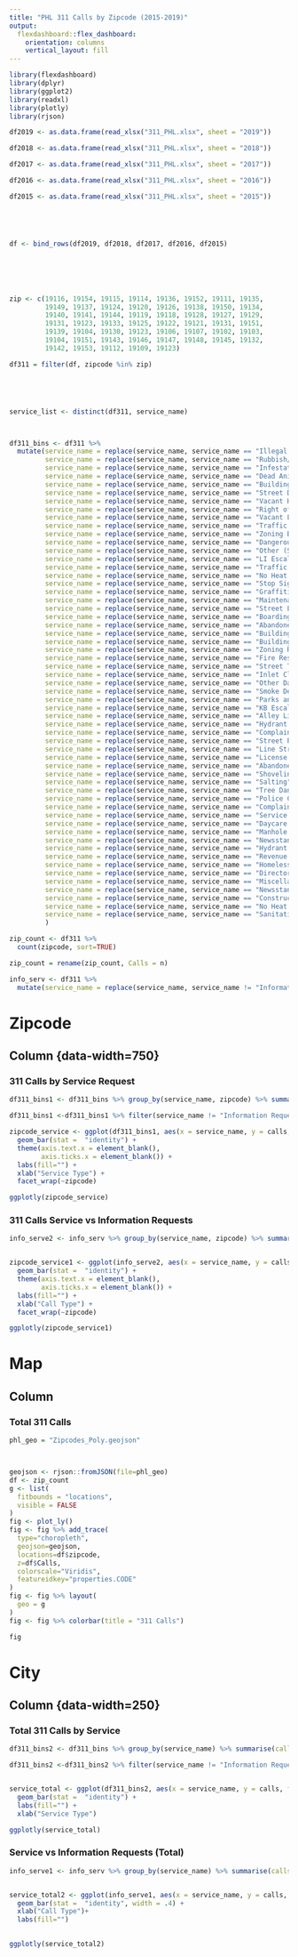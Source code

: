 ---
title: "PHL 311 Calls by Zipcode (2015-2019)"
output: 
  flexdashboard::flex_dashboard:
    orientation: columns
    vertical_layout: fill
---

```{r setup, include=FALSE}
library(flexdashboard)
library(dplyr)
library(ggplot2)
library(readxl)
library(plotly)
library(rjson)
```

```{r}
df2019 <- as.data.frame(read_xlsx("311_PHL.xlsx", sheet = "2019"))

df2018 <- as.data.frame(read_xlsx("311_PHL.xlsx", sheet = "2018"))

df2017 <- as.data.frame(read_xlsx("311_PHL.xlsx", sheet = "2017"))

df2016 <- as.data.frame(read_xlsx("311_PHL.xlsx", sheet = "2016"))

df2015 <- as.data.frame(read_xlsx("311_PHL.xlsx", sheet = "2015"))





df <- bind_rows(df2019, df2018, df2017, df2016, df2015)






zip <- c(19116, 19154, 19115, 19114, 19136, 19152, 19111, 19135,
         19149, 19137, 19124, 19120, 19126, 19138, 19150, 19134,
         19140, 19141, 19144, 19119, 19118, 19128, 19127, 19129,
         19131, 19123, 19133, 19125, 19122, 19121, 19131, 19151,
         19139, 19104, 19130, 19123, 19106, 19107, 19102, 19103,
         19104, 19151, 19143, 19146, 19147, 19148, 19145, 19132,
         19142, 19153, 19112, 19109, 19123)

df311 = filter(df, zipcode %in% zip)





service_list <- distinct(df311, service_name)



df311_bins <- df311 %>%
  mutate(service_name = replace(service_name, service_name == "Illegal Dumping", "Sanitation"),
         service_name = replace(service_name, service_name == "Rubbish/Recyclable Material Collection", "Sanitation"),
         service_name = replace(service_name, service_name == "Infestation Residential", "Sanitation"),
         service_name = replace(service_name, service_name == "Dead Animal in Street", "Sanitation"),
         service_name = replace(service_name, service_name == "Building Construction", "Construction"),
         service_name = replace(service_name, service_name == "Street Defect", "Streets"),
         service_name = replace(service_name, service_name == "Vacant House or Commercial", "Safety"),
         service_name = replace(service_name, service_name == "Right of Way Unit", "Streets"),
         service_name = replace(service_name, service_name == "Vacant Lot Clean-Up", "Sanitation"),
         service_name = replace(service_name, service_name == "Traffic (Other)", "Streets"),
         service_name = replace(service_name, service_name == "Zoning Business", "Zoning"),
         service_name = replace(service_name, service_name == "Dangerous Sidewalk", "Safety"),
         service_name = replace(service_name, service_name == "Other (Streets)", "Streets"),
         service_name = replace(service_name, service_name == "LI Escalation", "Zoning"),
         service_name = replace(service_name, service_name == "Traffic Signal Emergency", "Streets"),
         service_name = replace(service_name, service_name == "No Heat (Residential)", "Misc"),
         service_name = replace(service_name, service_name == "Stop Sign Repair", "Streets"),
         service_name = replace(service_name, service_name == "Graffiti Removal", "Safety"),
         service_name = replace(service_name, service_name == "Maintenance Residential or Commercial", "Construction"),
         service_name = replace(service_name, service_name == "Street Light Outage", "Streets"),
         service_name = replace(service_name, service_name == "Boarding Room House", "Zoning"),
         service_name = replace(service_name, service_name == "Abandoned Vehicle", "Streets"),
         service_name = replace(service_name, service_name == "Building Dangerous", "Safety"),
         service_name = replace(service_name, service_name == "Building Force", "Zoning"),
         service_name = replace(service_name, service_name == "Zoning Residential", "Zoning"),
         service_name = replace(service_name, service_name == "Fire Residential or Commercial", "Safety"),
         service_name = replace(service_name, service_name == "Street Trees", "Streets"),
         service_name = replace(service_name, service_name == "Inlet Cleaning", "Sanitation"),
         service_name = replace(service_name, service_name == "Other Dangerous", "Safety"),
         service_name = replace(service_name, service_name == "Smoke Detector", "Safety"),
         service_name = replace(service_name, service_name == "Parks and Rec Safety and Maintenance", "Safety"),
         service_name = replace(service_name, service_name == "KB Escalations", "Misc"),
         service_name = replace(service_name, service_name == "Alley Light Outage", "Streets"),
         service_name = replace(service_name, service_name == "Hydrant Request", "Streets"),
         service_name = replace(service_name, service_name == "Complaint (Streets)", "Streets"),
         service_name = replace(service_name, service_name == "Street Paving", "Streets"),
         service_name = replace(service_name, service_name == "Line Striping", "Streets"),
         service_name = replace(service_name, service_name == "License Residential", "Zoning"),
         service_name = replace(service_name, service_name == "Abandoned Bike", "Streets"),
         service_name = replace(service_name, service_name == "Shoveling", "Streets"),
         service_name = replace(service_name, service_name == "Salting", "Streets"),
         service_name = replace(service_name, service_name == "Tree Dangerous", "Safety"),
         service_name = replace(service_name, service_name == "Police Complaint", "Misc"),
         service_name = replace(service_name, service_name == "Complaints against Fire or EMS", "Misc"),
         service_name = replace(service_name, service_name == "Service Day", "Misc"),
         service_name = replace(service_name, service_name == "Daycare Residential or Commercial", "Misc"),
         service_name = replace(service_name, service_name == "Manhole Cover", "Streets"),
         service_name = replace(service_name, service_name == "Newsstand Outdoor Cafe", "Misc"),
         service_name = replace(service_name, service_name == "Hydrant Knocked Down (No Water)", "Streets"),
         service_name = replace(service_name, service_name == "Revenue Escalation", "Misc"),
         service_name = replace(service_name, service_name == "Homeless Encampment", "Safety"),
         service_name = replace(service_name, service_name == "Directory Assistance", "Misc"),
         service_name = replace(service_name, service_name == "Miscellaneous", "Misc"),
         service_name = replace(service_name, service_name == "Newsstand/Outdoor Cafe", "Misc"),
         service_name = replace(service_name, service_name == "Construction Site Task Force", "Construction"),
         service_name = replace(service_name, service_name == "No Heat Residential", "Misc"),
         service_name = replace(service_name, service_name == "Sanitation / Dumpster Violation", "Sanitation")
         )

zip_count <- df311 %>%
  count(zipcode, sort=TRUE)

zip_count = rename(zip_count, Calls = n)

info_serv <- df311 %>%
  mutate(service_name = replace(service_name, service_name != "Information Request", "Service Request"))
```

# Zipcode


Column {data-width=750}{.tabset}
-----------------------------------------------------------------------

### 311 Calls by Service Request

```{r}
df311_bins1 <- df311_bins %>% group_by(service_name, zipcode) %>% summarise(calls=n())

df311_bins1 <-df311_bins1 %>% filter(service_name != "Information Request")

zipcode_service <- ggplot(df311_bins1, aes(x = service_name, y = calls, fill=service_name)) +
  geom_bar(stat =  "identity") +
  theme(axis.text.x = element_blank(),
        axis.ticks.x = element_blank()) +
  labs(fill="") +
  xlab("Service Type") +
  facet_wrap(~zipcode)

ggplotly(zipcode_service)
```


### 311 Calls Service vs Information Requests

```{r}
info_serve2 <- info_serv %>% group_by(service_name, zipcode) %>% summarise(calls=n())


zipcode_service1 <- ggplot(info_serve2, aes(x = service_name, y = calls, fill=service_name)) +
  geom_bar(stat =  "identity") +
  theme(axis.text.x = element_blank(),
        axis.ticks.x = element_blank()) +
  labs(fill="") +
  xlab("Call Type") +
  facet_wrap(~zipcode)

ggplotly(zipcode_service1)
```

# Map

Column {data-width=250}
-----------------------------------------------------------------------

### Total 311 Calls

```{r}
phl_geo = "Zipcodes_Poly.geojson"



geojson <- rjson::fromJSON(file=phl_geo)
df <- zip_count
g <- list(
  fitbounds = "locations",
  visible = FALSE
)
fig <- plot_ly() 
fig <- fig %>% add_trace(
  type="choropleth",
  geojson=geojson,
  locations=df$zipcode,
  z=df$Calls,
  colorscale="Viridis",
  featureidkey="properties.CODE"
)
fig <- fig %>% layout(
  geo = g
)
fig <- fig %>% colorbar(title = "311 Calls")

fig
```

# City

Column {data-width=250}{.tabset}
-----------------------------------------------------------------------
### Total 311 Calls by Service 

```{r}
df311_bins2 <- df311_bins %>% group_by(service_name) %>% summarise(calls=n())

df311_bins2 <-df311_bins2 %>% filter(service_name != "Information Request")


service_total <- ggplot(df311_bins2, aes(x = service_name, y = calls, fill=service_name)) +
  geom_bar(stat =  "identity") +
  labs(fill="") +
  xlab("Service Type")

ggplotly(service_total)

```

### Service vs Information Requests (Total)

```{r}
info_serve1 <- info_serv %>% group_by(service_name) %>% summarise(calls=n())


service_total2 <- ggplot(info_serve1, aes(x = service_name, y = calls, fill=service_name)) +
  geom_bar(stat =  "identity", width = .4) +
  xlab("Call Type")+ 
  labs(fill="")
  

ggplotly(service_total2)

```

